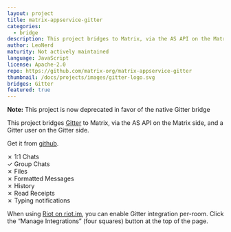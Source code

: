 ```yaml
---
layout: project
title: matrix-appservice-gitter
categories:
  - bridge
description: This project bridges to Matrix, via the AS API on the Matrix side, and a Gitter user on the Gitter side.
author: LeoNerd
maturity: Not actively maintained
language: JavaScript
license: Apache-2.0
repo: https://github.com/matrix-org/matrix-appservice-gitter
thumbnail: /docs/projects/images/gitter-logo.svg
bridges: Gitter
featured: true
---
```


**Note:** This project is now deprecated in favor of the native Gitter bridge

This project bridges [Gitter](https://gitter.im) to Matrix, via the AS API on the Matrix side, and a Gitter user on the Gitter side.

Get it from [github](https://github.com/matrix-org/matrix-appservice-gitter).

✗ 1:1 Chats  
✓ Group Chats  
✗ Files  
✗ Formatted Messages  
✗ History  
✗ Read Receipts  
✗ Typing notifications

When using [Riot on riot.im](https://riot.im/app/), you can enable Gitter integration per-room. Click the “Manage Integrations” (four squares) button at the top of the page.
